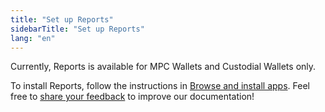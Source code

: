 ```yaml
---
title: "Set up Reports"
sidebarTitle: "Set up Reports"
lang: "en"
---
```


Currently, Reports is available for MPC Wallets and Custodial Wallets only.

To install Reports, follow the instructions in [Browse and install apps](/en/portal/portal-apps/browse-and-install).
<Tip>Feel free to [share your feedback](https://forms.zohopublic.com/cobo/form/DocumentFeedbackForm/formperma/QvLOhxJv1_JMsJ-1dleZ8Itb_7rzN-LtgvsDdxosoVI?referrername=manuals) to improve our documentation!</Tip>